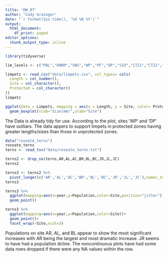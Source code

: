 ```yaml
---
title: 'HW_07'
author: "Cody Grainger"
date: "`r format(Sys.time(), '%d %B %Y')`"
output:
  html_document:
    df_print: paged
editor_options:
  chunk_output_type: inline
---
```


```r
library(tidyverse)
```

```r
lim_levels <- c("PBL","KNRM","VBG","WP","PF","DP","SIO","CTZ1","CTZ2","CNM" )

limpetz <- read_csv("data/limpets.csv", col_types= cols(
  Length = col_number(),
  Site = col_character(),
  Protected = col_character()
))
limpetz

ggplot(data = Limpets, mapping = aes(x = Length, y = Site, color= Protected)) + 
  geom_boxplot(xlab="Size(mm)",ylab="Site")
```
The Data is already tidy for use. According to the plot, sites 'WP' and 'DP' have outliars. The data appers to support limpets in protected zones having greater lengths/sizes than those in unprotected zones. 

```r
data("roseate_terns")
roseate_terns
terns <- read_tsv("data/roseate_terns.txt")

terns2 <- drop_na(terns,AR,AL,AC,BR,BL,BC,JR,JL,JC)
terns2

terns3 <- terns2 %>%
  pivot_longer(c('AR','AL','AC','BR','BL','BC','JR','JL','JC'),names_to="Site",values_to="Population")
terns3

terns3 %>%
  ggplot(mapping=aes(x=year,y=Population,color=Site,position="jitter"))+
  geom_point()

terns3 %>%
  ggplot(mapping=aes(x=year,y=Population,color=Site))+
  geom_point()+
  facet_wrap(~Site,ncol=3)
```
Populations on site AR, AL, and BL appear to show the most significant increases with AR being the largest and most dramatic increase. JR seems to have had a population dcline. The noncontinuous plots have had some data rows dropped if there were any NA values within the row.




